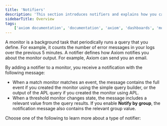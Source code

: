 ```yaml
---
title: 'Notifiers'
description: 'This section introduces notifiers and explains how you can use them to generate automated alerts from your event data.'
sidebarTitle: Overview
tags:
    ['axiom documentation', 'documentation', 'axiom', 'dashboards', 'monitors', 'notifiers', 'slack', 'email', 'pagerduty', 'webhook', 'opsgenie', 'discord', 'discord webhook']
---
```


A monitor is a background task that periodically runs a query that you define. For example, it counts the number of error messages in your logs over the previous 5 minutes. A notifier defines how Axiom notifies you about the monitor output. For example, Axiom can send you an email.

By adding a notifier to a monitor, you receive a notification with the following message:
- When a match monitor matches an event, the message contains the full event if you created the monitor using the simple query builder, or the output of the APL query if you created the monitor using APL.
- When a threshold monitor changes state, the message includes a relevant value from the query results. If you enable **Notify by group**, the notification message also contains the relevant group value.

Choose one of the following to learn more about a type of notifier:

<CardGroup cols={2}>
<Card
    title="Custom webhook"
    icon="globe"
    href="/monitor-data/custom-webhook-notifier"
>
</Card>
<Card
    title="Discord"
    icon="discord"
    href="/monitor-data/discord-notifier"
>
</Card>
<Card
    title="Email"
    icon="envelope"
    href="/monitor-data/email-notifier"
>
</Card>
<Card
    title="Microsoft Teams"
    href="/monitor-data/microsoft-teams-notifier"
>
</Card>
<Card
    title="Opsgenie"
    href="/monitor-data/opsgenie-notifier"
>
</Card>
<Card
    title="Pagerduty"
    href="/monitor-data/pagerduty"
>
</Card>
<Card
    title="Slack"
    icon="slack"
    href="/monitor-data/slack-notifier"
>
</Card>
</CardGroup>